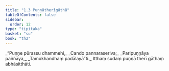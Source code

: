 ```yaml
---
title: "1.3 Puṇṇātherīgāthā"
tableOfContents: false
sidebar:
  order: 12
type: "tipitaka"
basket: "su"
book: "th2"
---
```



<DynamicBreadcrumb />

<Division number="3" book="th2">

<Paragraph number="6" type="verses" book="th2">
_“Puṇṇe pūrassu dhammehi,_  
_Cando pannaraseriva;_  
_Paripuṇṇāya paññāya,_  
_Tamokhandhaṃ padālayā”ti._  

</Paragraph>

<Paragraph number="7" book="th2">
Itthaṃ sudaṃ puṇṇā therī gāthaṃ abhāsitthāti.
</Paragraph>
</Division>
